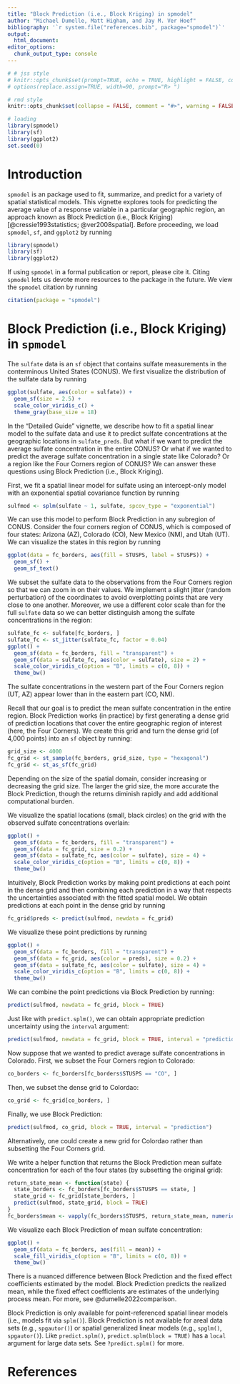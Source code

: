```yaml
---
title: "Block Prediction (i.e., Block Kriging) in spmodel"
author: "Michael Dumelle, Matt Higham, and Jay M. Ver Hoef"
bibliography: '`r system.file("references.bib", package="spmodel")`'
output:
  html_document:
editor_options: 
  chunk_output_type: console
---
```


```r
# # jss style
# knitr::opts_chunk$set(prompt=TRUE, echo = TRUE, highlight = FALSE, continue = " + ", comment = "")
# options(replace.assign=TRUE, width=90, prompt="R> ")

# rmd style
knitr::opts_chunk$set(collapse = FALSE, comment = "#>", warning = FALSE, message = FALSE)

# loading
library(spmodel)
library(sf)
library(ggplot2)
set.seed(0)
```

# Introduction {#sec:introduction}

`spmodel` is an \textbf{\textsf{R}} package used to fit, summarize, and
predict for a variety of spatial statistical models. This vignette
explores tools for predicting the average value of a response variable in a particular geographic region, an approach known as Block Prediction (i.e., Block Kriging) [@cressie1993statistics; @ver2008spatial]. Before proceeding, we
load  `spmodel`, `sf`, and `ggplot2` by running
```r
library(spmodel)
library(sf)
library(ggplot2)
```

If using `spmodel` in a formal publication or report, please cite it.
Citing `spmodel` lets us devote more resources to the package in the
future. We view the `spmodel` citation by running

```r
citation(package = "spmodel")
```

# Block Prediction (i.e., Block Kriging) in `spmodel`

The `sulfate` data is an `sf` object that contains sulfate measurements in the conterminous United States (CONUS). We first visualize the distribution of the sulfate data by running
```r
ggplot(sulfate, aes(color = sulfate)) +
  geom_sf(size = 2.5) +
  scale_color_viridis_c() +
  theme_gray(base_size = 18)
```

In the "Detailed Guide" vignette, we describe how to fit a spatial linear model to the sulfate data and use it to predict sulfate concentrations at the geographic locations in `sulfate_preds`. But what if we want to predict the average sulfate concentration in the entire CONUS? Or what if we wanted to predict the average sulfate concentration in a single state like Colorado? Or a region like the Four Corners region of CONUS? We can answer these questions using Block Prediction (i.e., Block Kriging).

First, we fit a spatial linear model for sulfate using an intercept-only model with an exponential spatial covariance function by running
```r
sulfmod <- splm(sulfate ~ 1, sulfate, spcov_type = "exponential")
```

We can use this model to perform Block Prediction in any subregion of CONUS. Consider the four corners region of CONUS, which is composed of four states: Arizona (AZ), Colorado (CO), New Mexico (NM), and Utah (UT). We can visualize the states in this region by running

```r
ggplot(data = fc_borders, aes(fill = STUSPS, label = STUSPS)) + 
  geom_sf() +
  geom_sf_text()
```

We subset the sulfate data to the observations from the Four Corners region so that we can zoom in on their values. We implement a slight jitter (random perturbation) of the coordinates to avoid overplotting points that are very close to one another. Moreover, we use a different color scale than for the full `sulfate` data so we can better distinguish among the sulfate concentrations in the region: 
```r
sulfate_fc <- sulfate[fc_borders, ]
sulfate_fc <- st_jitter(sulfate_fc, factor = 0.04)
ggplot() + 
  geom_sf(data = fc_borders, fill = "transparent") +
  geom_sf(data = sulfate_fc, aes(color = sulfate), size = 2) +
  scale_color_viridis_c(option = "B", limits = c(0, 8)) +
  theme_bw()
```

The sulfate concentrations in the western part of the Four Corners region (UT, AZ) appear lower than in the eastern part (CO, NM).

Recall that our goal is to predict the mean sulfate concentration in the entire region. Block Prediction works (in practice) by first generating a dense grid of prediction locations that cover the entire geographic region of interest (here, the Four Corners). We create this grid and turn the dense grid (of 4,000 points) into an `sf` object by running:
```r
grid_size <- 4000
fc_grid <- st_sample(fc_borders, grid_size, type = "hexagonal")
fc_grid <- st_as_sf(fc_grid)
```

Depending on the size of the spatial domain, consider increasing or decreasing the grid size. The larger the grid size, the more accurate the Block Prediction, though the returns diminish rapidly and add additional computational burden.

We visualize the spatial locations (small, black circles) on the grid with the observed sulfate concentrations overlain:
```r
ggplot() + 
  geom_sf(data = fc_borders, fill = "transparent") +
  geom_sf(data = fc_grid, size = 0.2) +
  geom_sf(data = sulfate_fc, aes(color = sulfate), size = 4) +
  scale_color_viridis_c(option = "B", limits = c(0, 8)) +
  theme_bw()
```

Intuitively, Block Prediction works by making point predictions at each point in the dense grid and then combining each prediction in a way that respects the uncertainties associated with the fitted spatial model. We obtain predictions at each point in the dense grid by running
```r
fc_grid$preds <- predict(sulfmod, newdata = fc_grid)
```

We visualize these point predictions by running
```r
ggplot() + 
  geom_sf(data = fc_borders, fill = "transparent") +
  geom_sf(data = fc_grid, aes(color = preds), size = 0.2) +
  geom_sf(data = sulfate_fc, aes(color = sulfate), size = 4) +
  scale_color_viridis_c(option = "B", limits = c(0, 8)) +
  theme_bw()
```

We can combine the point predictions via Block Prediction by running:
```r
predict(sulfmod, newdata = fc_grid, block = TRUE)
```

Just like with `predict.splm()`, we can obtain appropriate prediction uncertainty using the `interval` argument:
```r
predict(sulfmod, newdata = fc_grid, block = TRUE, interval = "prediction")
```

Now suppose that we wanted to predict average sulfate concentrations in Colorado. First, we subset the Four Corners region to Colorado:
```r
co_borders <- fc_borders[fc_borders$STUSPS == "CO", ]
```

Then, we subset the dense grid to Colordao:
```r
co_grid <- fc_grid[co_borders, ]
```

Finally, we use Block Prediction:
```r
predict(sulfmod, co_grid, block = TRUE, interval = "prediction")
```

Alternatively, one could create a new grid for Colordao rather than subsetting the Four Corners grid.

We write a helper function that returns the Block Prediction mean sulfate concentration for each of the four states (by subsetting the original grid):
```r
return_state_mean <- function(state) {
  state_borders <- fc_borders[fc_borders$STUSPS == state, ]
  state_grid <- fc_grid[state_borders, ]
  predict(sulfmod, state_grid, block = TRUE)
}
fc_borders$mean <- vapply(fc_borders$STUSPS, return_state_mean, numeric(1))
```

We visualize each Block Prediction of mean sulfate concentration:
```r
ggplot() + 
  geom_sf(data = fc_borders, aes(fill = mean)) +
  scale_fill_viridis_c(option = "B", limits = c(0, 8)) +
  theme_bw()
```

There is a nuanced difference between Block Prediction and the fixed effect coefficients estimated by the model. Block Prediction predicts the realized mean, while the fixed effect coefficients are estimates of the underlying process mean. For more, see @dumelle2022comparison. 

Block Prediction is only available for point-referenced spatial linear models (i.e., models fit via `splm()`). Block Prediction is not available for areal data sets (e.g., `spgautor()`) or spatial generalized linear models (e.g., `spglm()`, `spgautor()`). Like `predict.splm()`, `predict.splm(block = TRUE)` has a `local` argument for large data sets. See `?predict.splm()` for more.

# References {.unnumbered}

<div id="refs"></div>
